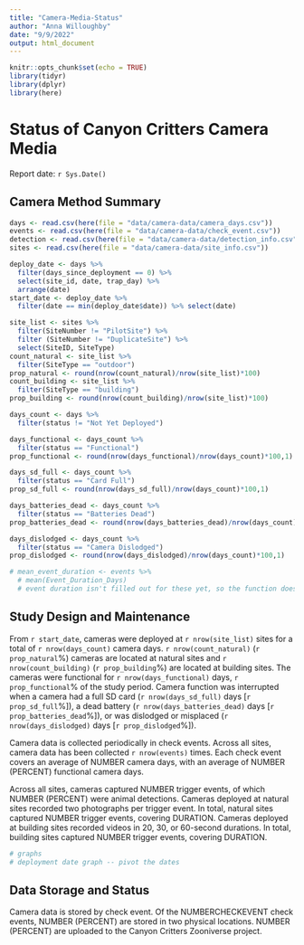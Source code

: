 ```yaml
---
title: "Camera-Media-Status"
author: "Anna Willoughby"
date: "9/9/2022"
output: html_document
---
```


```r
knitr::opts_chunk$set(echo = TRUE)
library(tidyr)
library(dplyr)
library(here)
```

# Status of Canyon Critters Camera Media

Report date: `r Sys.Date()`

## Camera Method Summary

<!-- Should this be a separate paragraph/section from the one about maintenance? Or is this just a placeholder heading? -->

```r
days <- read.csv(here(file = "data/camera-data/camera_days.csv"))
events <- read.csv(here(file = "data/camera-data/check_event.csv"))
detection <- read.csv(here(file = "data/camera-data/detection_info.csv"))
sites <- read.csv(here(file = "data/camera-data/site_info.csv"))

deploy_date <- days %>%
  filter(days_since_deployment == 0) %>%
  select(site_id, date, trap_day) %>%
  arrange(date)
start_date <- deploy_date %>%
  filter(date == min(deploy_date$date)) %>% select(date)

site_list <- sites %>% 
  filter(SiteNumber != "PilotSite") %>%
  filter (SiteNumber != "DuplicateSite") %>%
  select(SiteID, SiteType)
count_natural <- site_list %>%
  filter(SiteType == "outdoor")
prop_natural <- round(nrow(count_natural)/nrow(site_list)*100)
count_building <- site_list %>%
  filter(SiteType == "building")
prop_building <- round(nrow(count_building)/nrow(site_list)*100)

days_count <- days %>%
  filter(status != "Not Yet Deployed")

days_functional <- days_count %>%
  filter(status == "Functional")
prop_functional <- round(nrow(days_functional)/nrow(days_count)*100,1)

days_sd_full <- days_count %>%
  filter(status == "Card Full")
prop_sd_full <- round(nrow(days_sd_full)/nrow(days_count)*100,1)

days_batteries_dead <- days_count %>%
  filter(status == "Batteries Dead")
prop_batteries_dead <- round(nrow(days_batteries_dead)/nrow(days_count)*100)

days_dislodged <- days_count %>%
  filter(status == "Camera Dislodged")
prop_dislodged <- round(nrow(days_dislodged)/nrow(days_count)*100,1)

# mean_event_duration <- events %>%
  # mean(Event_Duration_Days)
  # event duration isn't filled out for these yet, so the function doesn't have any numbers to draw on -- i will address this this week (9/19) when updating MMF

```

## Study Design and Maintenance

From `r start_date`, cameras were deployed at `r nrow(site_list)` sites for a total of `r nrow(days_count)` camera days. `r nrow(count_natural)` (`r prop_natural`%) cameras are located at natural sites and `r nrow(count_building)` (`r prop_building`%) are located at building sites. The cameras were functional for `r nrow(days_functional)` days, `r prop_functional`% of the study period. Camera function was interrupted when a camera had a full SD card (`r nrow(days_sd_full)` days [`r prop_sd_full`%]), a dead battery (`r nrow(days_batteries_dead)` days [`r prop_batteries_dead`%]), or was dislodged or misplaced (`r nrow(days_dislodged)` days [`r prop_dislodged`%]).

Camera data is collected periodically in check events. Across all sites, camera data has been collected `r nrow(events)` times. Each check event covers an average of NUMBER camera days, with an average of NUMBER (PERCENT) functional camera days.

Across all sites, cameras captured NUMBER trigger events, of which NUMBER (PERCENT) were animal detections. Cameras deployed at natural sites recorded two photographs per trigger event. In total, natural sites captured NUMBER trigger events, covering DURATION. Cameras deployed at building sites recorded videos in 20, 30, or 60-second durations. In total, building sites captured NUMBER trigger events, covering DURATION.

```r
# graphs
# deployment date graph -- pivot the dates
```

## Data Storage and Status

Camera data is stored by check event. Of the NUMBERCHECKEVENT check events, NUMBER (PERCENT) are stored in two physical locations. NUMBER (PERCENT) are uploaded to the Canyon Critters Zooniverse project.
